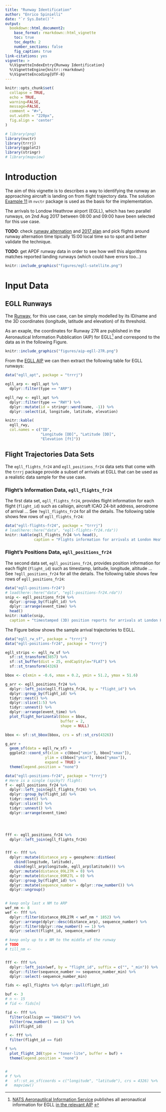```yaml
---
title: "Runway Identification"
author: "Enrico Spinielli"
date: "`r Sys.Date()`"
output:
  bookdown::html_document2:
    base_format: rmarkdown::html_vignette
    toc: true
    toc_depth: 2
    number_sections: false
    fig_caption: true
link-citations: yes
vignette: >
  %\VignetteIndexEntry{Runway Identification}
  %\VignetteEngine{knitr::rmarkdown}
  %\VignetteEncoding{UTF-8}
---
```


```r
knitr::opts_chunk$set(
  collapse = TRUE,
  echo = TRUE,
  warning=FALSE,
  message=FALSE,
  comment = "#>",
  out.width = "220px",
  fig.align = 'center'
)

# library(png)
library(nvctr)
library(trrrj)
library(ggplot2)
library(stringr)
# library(mapview)
```

# Introduction

The aim of this vignette is to describes a way to identifying the runway an approaching aircraft
is landing on from flight trajectory data.
The solution [Example 11][ex11] in `nvctr` package is used as the basis for the implementation.
 


The arrivals to Londow Heathrow airport (EGLL), which has two parallel runways, on 2nd Aug 2017
between 08:00 and 09:00 have been selected for this use case.

**TODO**: check [runway alternation][rwy-alternation] and [2017 plan][rwy-alternation-2017]
and pick flights around runway alternation time tipically 15:00 local time so to spot
and better validate the technique.

**TODO**: get APDF runway data in order to see how well this algorithms matches reported
landing runways (which could have errors too...)

```r
knitr::include_graphics("figures/egll-satellite.png")
```

[ex11]: <https://nvctr.ansperformance.eu/articles/position-calculations.html#example-11-cross-track-intersection> "Example 11 - nvctr package"
[rwy-alternation]: <https://www.heathrow.com/noise/heathrow-operations/runway-alternation> "Runway alternation - EGLL"
[rwy-alternation-2017]: <https://www.heathrow.com/file_source/HeathrowNoise/Static/Runway_Alternation_Programme_2017.pdf> "Runway alternation plan 2017 - EGLL"

# Input Data

## EGLL Runways

The [Runway](https://en.wikipedia.org/wiki/Runway), for this use case, can be simply
modelled by its ID/name and the 3D coordinates (longitude, latitude and elevation) of
its threshold.


As an exaple, the coordinates for Runway 27R are published in the
Aeronautical Information Pubblication (AIP) for EGLL^[
[NATS Aeronautilcal Information Service][egll-aip] publishes all aeronautical
information for EGLL [in the relevant AIP][egll-aip] ] and correspond
to the data as in the following Figure.

```r
knitr::include_graphics("figures/aip-egll-27R.png")
```

From the [EGLL AIP][egll-aip] we can then extract the following table for EGLL runways:

```r
data("egll_apt", package = "trrrj")

egll_arp <- egll_apt %>%
  dplyr::filter(type == "ARP")

egll_rwy <- egll_apt %>%
  dplyr::filter(type == "RWY") %>% 
  dplyr::mutate(id = stringr::word(name, -1)) %>% 
  dplyr::select(id, longitude, latitude, elevation)

knitr::kable(
  egll_rwy,
  col.names = c("ID",
                "Longitude [DD]", "Latitude [DD]",
                "Elevation [ft]"))
```


[nats-aip]: <http://www.nats-uk.ead-it.com/public/index.php%3Foption=com_content&task=blogcategory&id=1&Itemid=2.html> "Aeronautical Information Service - NATS"
[egll-aip]: <http://www.nats-uk.ead-it.com/public/index.php%3Foption=com_content&task=blogcategory&id=94&Itemid=143.html> "AIP - EGLL"




## Flight Trajectories Data Sets

The `egll_flights_fr24` and `egll_positions_fr24` data sets that come with the `trrrj` package
provide a subset of arrivals at EGLL that can be used as a realistic data sample for
the use case.


### Flight's Information Data, `egll_flights_fr24`

The first data set, `egll_flights_fr24`, provides flight information for each flight (`flight_id`)
such as 
callsign, aircraft ICAO 24-bit address, aerodrome of arrival ...
See `?egll_flights_fr24` for all the details.
The following table shows few rows of `egll_flights_fr24`:

```r
data("egll-flights-fr24", package = "trrrj")
# load(here::here("data", "egll-flights-fr24.rda"))
knitr::kable(egll_flights_fr24 %>% head(),
             caption = "Flights information for arrivals at London Heathrow (few rows.)")
```


### Flight's Positions Data, `egll_positions_fr24`

The second data set, `egll_positions_fr24`, provides position information for each flight (`flight_id`)
such as 
timestamp, latitude, longitude, altitude ...
See `?egll_positions_fr24` for all the details.
The following table shows few rows of `egll_positions_fr24`:


```r
data("egll-positions-fr24")
# load(here::here("data", "egll-positions-fr24.rda"))
snip <- egll_positions_fr24 %>%
  dplyr::group_by(flight_id) %>% 
  dplyr::arrange(event_time) %>% 
  head()
knitr::kable(snip,
  caption = "timestamped (3D) position reports for arrivals at London Heathrow (few rows).")
```


The Figure below shows the sample arrival trajectories to EGLL.

```r
data("egll_rw_sf", package = "trrrj")
data("egll-positions-fr24", package = "trrrj")

egll_strips <- egll_rw_sf %>% 
  sf::st_transform(3857) %>%
  sf::st_buffer(dist = 25, endCapStyle="FLAT") %>%
  sf::st_transform(4326)

bbox <- c(xmin = -0.6, xmax = 0.2, ymin = 51.2, ymax = 51.6)

g_arr <- egll_positions_fr24 %>%
  dplyr::left_join(egll_flights_fr24, by = "flight_id") %>% 
  dplyr::group_by(flight_id) %>% 
  tidyr::nest() %>% 
  dplyr::slice(1:5) %>% 
  tidyr::unnest() %>% 
  dplyr::arrange(event_time) %>% 
  plot_flight_horizontal(bbox = bbox,
                         buffer = 2,
                         shape = NULL)

bbox <- sf::st_bbox(bbox, crs = sf::st_crs(4326))

g_arr + 
  geom_sf(data = egll_rw_sf) +
  ggplot2::coord_sf(xlim = c(bbox["xmin"], bbox["xmax"]),
                  ylim = c(bbox["ymin"], bbox["ymax"]),
                  expand = TRUE) +
  theme(legend.position = "none")
```




```r
data("egll-positions-fr24", package = "trrrj")
# Here is a single (spiky?) flight:
f <- egll_positions_fr24 %>%
  dplyr::left_join(egll_flights_fr24) %>% 
  dplyr::group_by(flight_id) %>% 
  tidyr::nest() %>% 
  dplyr::slice(5) %>% 
  tidyr::unnest() %>% 
  dplyr::arrange(event_time)




fff <- egll_positions_fr24 %>%
  dplyr::left_join(egll_flights_fr24)


fff <- fff %>% 
  dplyr::mutate(distance_arp = geosphere::distGeo(
    cbind(longitude, latitude),
    cbind(egll_arp$longitude, egll_arp$latitude))) %>% 
  dplyr::mutate(distance_09L27R = 0) %>% 
  dplyr::mutate(distance_09R27L = 0) %>% 
  dplyr::group_by(flight_id) %>% 
  dplyr::mutate(sequence_number = dplyr::row_number()) %>% 
  dplyr::ungroup()
  

# keep only last x NM to ARP
wef_nm <- 8
wef <- fff %>% 
  dplyr::filter(distance_09L27R < wef_nm * 1852) %>%
  dplyr::arrange(dplyr::desc(distance_arp), sequence_number) %>%
  dplyr::filter(dplyr::row_number() == 1) %>%
  dplyr::select(flight_id, sequence_number)

# keep only up to x NM to the middle of the runway
# TODO
# till_nm <- 


fff <- fff %>% 
  dplyr::left_join(wef, by = "flight_id", suffix = c("", "_min")) %>% 
  dplyr::filter(sequence_number >= sequence_number_min) %>% 
  dplyr::select(-sequence_number_min)

fids <- egll_flights %>% dplyr::pull(flight_id)

buf <- 3
# n <- 15
# fid <- fids[n]

fid <- fff %>%
  filter(callsign == "BAW347") %>%
  filter(row_number() == 1) %>%
  pull(flight_id)

f <- fff %>% 
  filter(flight_id == fid)

f %>%
  plot_flight_2d(type = "toner-lite", buffer = buf) +
  theme(legend.position = "none")


# 
# f %>% 
#   sf::st_as_sf(coords = c("longitude", "latitude"), crs = 4326) %>% 
#   mapview()

```

